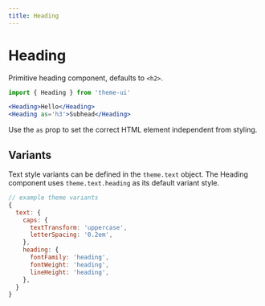 ```yaml
---
title: Heading
---
```


# Heading

Primitive heading component, defaults to `<h2>`.

```js
import { Heading } from 'theme-ui'
```

```jsx live=true
<Heading>Hello</Heading>
<Heading as='h3'>Subhead</Heading>
```

Use the `as` prop to set the correct HTML element independent from styling.

## Variants

Text style variants can be defined in the `theme.text` object.
The Heading component uses `theme.text.heading` as its default variant style.

```js
// example theme variants
{
  text: {
    caps: {
      textTransform: 'uppercase',
      letterSpacing: '0.2em',
    },
    heading: {
      fontFamily: 'heading',
      fontWeight: 'heading',
      lineHeight: 'heading',
    },
  }
}
```
